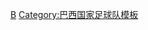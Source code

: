 {{National squad
 | name      = 2009年聯合會盃足球賽巴西參賽名單 
 | bg        = #FBEC5D
 | fg        = #008000
 | country   = 巴西
 | flag      = Brazil
 | comp link = 2009年洲際國家盃
 | comp      = 2009年-{zh-hans:联合会杯;zh-hk:洲際國家盃;zh-tw:聯合會盃;}-（冠军）
 | p1        = [[尤利奧·賽薩爾|-{zh-hans:祖利奥·施萨;zh-hk:祖利奧·施薩;zh-tw:尤利奧·賽薩爾;}-]]
 | p2        = [[麦孔·道格拉斯·西塞南多|-{zh-hans:麦孔;zh-hk:馬干;zh-tw:麥孔;}-]]
 | p3        = [[盧斯奧|-{zh-hans:卢西奥;zh-hk:盧斯奧;zh-tw:盧西奧;}-]][[File:Captain sports.svg|10px|link=隊長 (足球)|alt=队长]]
 | p4        = [[胡安·西尔维拉·多斯·桑托斯|-{zh-hans:胡安;zh-hk:祖安;zh-tw:胡安;}-]]
 | p5        = [[菲臘比·美路]]
 | p6        = [[Kléber de Carvalho Corrêa|-{zh-hans:克莱伯;zh-hk:基巴;zh-tw:克萊伯;}-]]
 | p7        = [[埃拉诺|-{zh-hans:埃拉诺;zh-hk:艾蘭奴;zh-tw:艾拉諾;}-]]
 | p8        = [[吉尔伯托·席尔瓦|-{zh-hans:吉尔伯托·席尔瓦;zh-hk:基拔圖·施華;zh-tw:吉爾伯托·席爾瓦;}-]]
 | p9        = [[路易斯·法比安奴|-{zh-hans:法比亚诺;zh-hk:法比安奴;zh-tw:法比亞諾;}-]]
 | p10       = [[卡卡]]
 | p11       = [[羅賓奴|-{zh-hans:罗比尼奥;zh-hk:羅賓奴;zh-tw:羅比尼奧;}-]]
 | p12       = [[维克托·莱昂德罗·巴吉|-{zh-hans:维克托;zh-hk:域陀;zh-tw:維克托;}-]]
 | p13       = [[丹尼尔·阿尔维斯|-{zh-hans:丹尼尔·阿尔维斯;zh-hk:丹尼爾·艾維斯;zh-tw:丹尼爾·阿爾維斯;}-]]
 | p14       = [[路易松|-{zh-hans:路易松;zh-hk:雷沙奧;zh-tw:路易桑;}-]] 
 | p15       = [[若奥·米兰达·德索萨·菲略|-{zh-hans:米兰达;zh-hk:米蘭達;zh-tw:米蘭達;}-]]
 | p16       = [[安達·山度士|-{zh-hans:桑托斯;zh-hk:安達·山度士;zh-tw:安德烈·桑托斯;}-]]
 | p17       = [[祖素|-{zh-hans:若苏埃;zh-hk:祖素;zh-tw:若蘇厄;}-]]
 | p18       = [[拉美利斯|-{zh-hans:拉米雷斯;zh-hk:拉美利斯;zh-tw:拉米瑞茲;}-]]
 | p19       = [[儒利奥·巴普蒂斯塔|-{zh-hans:巴普蒂斯塔;zh-hk:巴迪斯達;zh-tw:巴普蒂斯塔;}-]]
 | p20       = [[若泽·克莱伯森|-{zh-hans:克莱伯森;zh-hk:基巴臣;zh-tw:克萊伯森;}-]]
 | p21       = [[阿歷山大·柏圖|-{zh-hans:帕托;zh-hk:柏圖;zh-tw:帕托;}-]]
 | p22       = [[尼爾馬|-{zh-hans:尼尔马·奥诺拉托·达·席尔瓦;zh-hk:尼爾馬;zh-tw:尼爾馬;}-]]
 | p23       = [[靴里奴·高美斯|-{zh-hans:戈麦斯;zh-hk:靴里奴·高美斯;zh-tw:戈麥斯;}-]]
 | coach     = [[鄧加]]
}}<noinclude>
[[Category:2009年聯合會盃足球賽參賽名單模板|B]]
[[Category:巴西国家足球队模板]]

</noinclude>